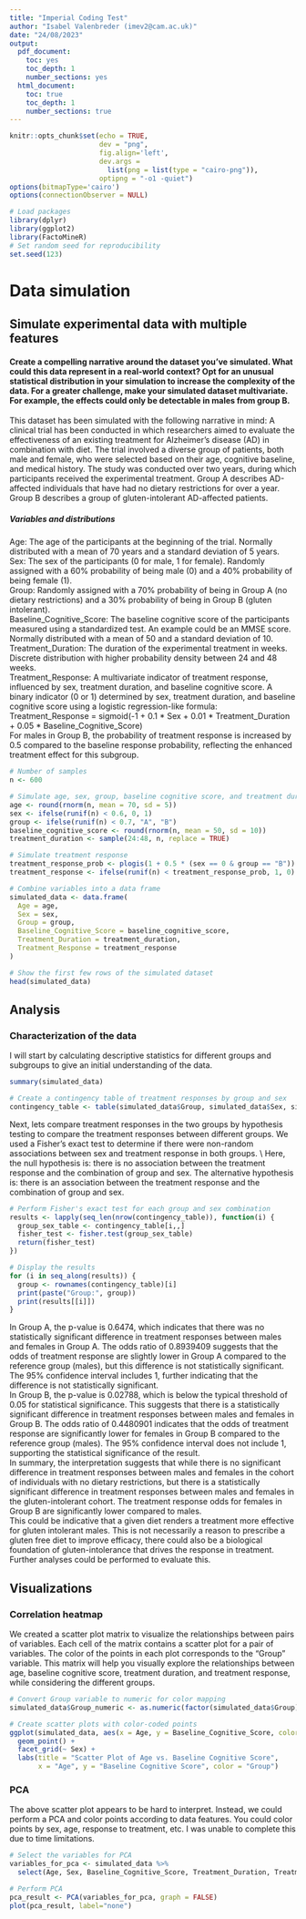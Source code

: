 ```yaml
---
title: "Imperial Coding Test"
author: "Isabel Valenbreder (imev2@cam.ac.uk)"
date: "24/08/2023"
output:
  pdf_document: 
    toc: yes
    toc_depth: 1
    number_sections: yes
  html_document:
    toc: true
    toc_depth: 1 
    number_sections: true
---
```


```r
knitr::opts_chunk$set(echo = TRUE,
                      dev = "png",
                      fig.align='left',
                      dev.args = 
                        list(png = list(type = "cairo-png")),
                      optipng = "-o1 -quiet")
options(bitmapType='cairo')
options(connectionObserver = NULL)

# Load packages
library(dplyr)
library(ggplot2)
library(FactoMineR)
# Set random seed for reproducibility
set.seed(123)
```

# Data simulation

## Simulate experimental data with multiple features
#### Create a compelling narrative around the dataset you've simulated. What could this data represent in a real-world context? Opt for an unusual statistical distribution in your simulation to increase the complexity of the data. For a greater challenge, make your simulated dataset multivariate. For example, the effects could only be detectable in males from group B.

This dataset has been simulated with the following narrative in mind: A clinical trial has been conducted in which researchers aimed to evaluate the effectiveness of an existing treatment for Alzheimer's disease (AD) in combination with diet. The trial involved a diverse group of patients, both male and female, who were selected based on their age, cognitive baseline, and medical history. The study was conducted over two years, during which participants received the experimental treatment. Group A describes AD-affected individuals that have had no dietary restrictions for over a year. Group B describes a group of gluten-intolerant AD-affected patients. 

##### Variables and distributions
Age: The age of the participants at the beginning of the trial. Normally distributed with a mean of 70 years and a standard deviation of 5 years.
\
Sex: The sex of the participants (0 for male, 1 for female). Randomly assigned with a 60% probability of being male (0) and a 40% probability of being female (1).
\
Group: Randomly assigned with a 70% probability of being in Group A (no dietary restrictions) and a 30% probability of being in Group B (gluten intolerant).
\
Baseline_Cognitive_Score: The baseline cognitive score of the participants measured using a standardized test. An example could be an MMSE score. Normally distributed with a mean of 50 and a standard deviation of 10.
\
Treatment_Duration: The duration of the experimental treatment in weeks. Discrete distribution with higher probability density between 24 and 48 weeks.
\
Treatment_Response: A multivariate indicator of treatment response, influenced by sex, treatment duration, and baseline cognitive score. A binary indicator (0 or 1) determined by sex, treatment duration, and baseline cognitive score using a logistic regression-like formula:
Treatment_Response = sigmoid(-1 + 0.1 * Sex + 0.01 * Treatment_Duration + 0.05 * Baseline_Cognitive_Score)
\
For males in Group B, the probability of treatment response is increased by 0.5 compared to the baseline response probability, reflecting the enhanced treatment effect for this subgroup.

```r
# Number of samples
n <- 600

# Simulate age, sex, group, baseline cognitive score, and treatment duration
age <- round(rnorm(n, mean = 70, sd = 5))
sex <- ifelse(runif(n) < 0.6, 0, 1)
group <- ifelse(runif(n) < 0.7, "A", "B")
baseline_cognitive_score <- round(rnorm(n, mean = 50, sd = 10))
treatment_duration <- sample(24:48, n, replace = TRUE)

# Simulate treatment response
treatment_response_prob <- plogis(1 + 0.5 * (sex == 0 & group == "B"))
treatment_response <- ifelse(runif(n) < treatment_response_prob, 1, 0)

# Combine variables into a data frame
simulated_data <- data.frame(
  Age = age,
  Sex = sex,
  Group = group,
  Baseline_Cognitive_Score = baseline_cognitive_score,
  Treatment_Duration = treatment_duration,
  Treatment_Response = treatment_response
)

# Show the first few rows of the simulated dataset
head(simulated_data)
```

## Analysis
### Characterization of the data
I will start by calculating descriptive statistics for different groups and subgroups to give an initial understanding of the data.

```r
summary(simulated_data)

# Create a contingency table of treatment responses by group and sex
contingency_table <- table(simulated_data$Group, simulated_data$Sex, simulated_data$Treatment_Response)
```
Next, lets compare treatment responses in the two groups by hypothesis testing to compare the treatment responses between different groups. We used a Fisher's exact test to determine if there were non-random associations between sex and treatment response in both groups.
\\
Here, the null hypothesis is: there is no association between the treatment response and the combination of group and sex. The alternative hypothesis is: there is an association between the treatment response and the combination of group and sex. 

```r
# Perform Fisher's exact test for each group and sex combination
results <- lapply(seq_len(nrow(contingency_table)), function(i) {
  group_sex_table <- contingency_table[i,,]
  fisher_test <- fisher.test(group_sex_table)
  return(fisher_test)
})

# Display the results
for (i in seq_along(results)) {
  group <- rownames(contingency_table)[i]
  print(paste("Group:", group))
  print(results[[i]])
}
```

In Group A, the p-value is 0.6474, which indicates that there was no statistically significant difference in treatment responses between males and females in Group A. The odds ratio of 0.8939409 suggests that the odds of treatment response are slightly lower in Group A compared to the reference group (males), but this difference is not statistically significant. The 95% confidence interval includes 1, further indicating that the difference is not statistically significant.
\
In Group B, the p-value is 0.02788, which is below the typical threshold of 0.05 for statistical significance. This suggests that there is a statistically significant difference in treatment responses between males and females in Group B. The odds ratio of 0.4480901 indicates that the odds of treatment response are significantly lower for females in Group B compared to the reference group (males). The 95% confidence interval does not include 1, supporting the statistical significance of the result.
\
In summary, the interpretation suggests that while there is no significant difference in treatment responses between males and females in the cohort of individuals with no dietary restrictions, but there is a statistically significant difference in treatment responses between males and females in the gluten-intolerant cohort. The treatment response odds for females in Group B are significantly lower compared to males. 
\
This could be indicative that a given diet renders a treatment more effective for gluten intolerant males. This is not necessarily a reason to prescribe a gluten free diet to improve efficacy, there could also be a biological foundation of gluten-intolerance that drives the response in treatment. Further analyses could be performed to evaluate this. 


## Visualizations

### Correlation heatmap
We created a scatter plot matrix to visualize the relationships between pairs of variables. 
Each cell of the matrix contains a scatter plot for a pair of variables. The color of the points in each plot corresponds to the "Group" variable. This matrix will help you visually explore the relationships between age, baseline cognitive score, treatment duration, and treatment response, while considering the different groups.
```r
# Convert Group variable to numeric for color mapping
simulated_data$Group_numeric <- as.numeric(factor(simulated_data$Group))

# Create scatter plots with color-coded points
ggplot(simulated_data, aes(x = Age, y = Baseline_Cognitive_Score, color = Group)) +
  geom_point() +
  facet_grid(~ Sex) +
  labs(title = "Scatter Plot of Age vs. Baseline Cognitive Score",
       x = "Age", y = "Baseline Cognitive Score", color = "Group")
```


### PCA
The above scatter plot appears to be hard to interpret. Instead, we could perform a PCA and color points according to data features. You could color points by sex, age, response to treatment, etc. I was unable to complete this due to time limitations. 
```r

# Select the variables for PCA
variables_for_pca <- simulated_data %>%
  select(Age, Sex, Baseline_Cognitive_Score, Treatment_Duration, Treatment_Response)

# Perform PCA
pca_result <- PCA(variables_for_pca, graph = FALSE)
plot(pca_result, label="none")
```

